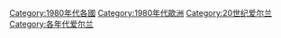 [[Category:1980年代各國|Category:1980年代各國]]
[[Category:1980年代歐洲|Category:1980年代歐洲]]
[[Category:20世纪爱尔兰|Category:20世纪爱尔兰]]
[[Category:各年代爱尔兰|Category:各年代爱尔兰]]